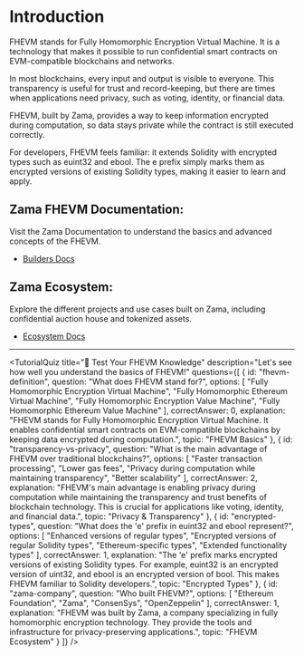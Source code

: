 # Introduction

FHEVM stands for Fully Homomorphic Encryption Virtual Machine. It is a technology that makes it possible to run confidential smart contracts on EVM-compatible blockchains and networks.

In most blockchains, every input and output is visible to everyone. This transparency is useful for trust and record-keeping, but there are times when applications need privacy, such as voting, identity, or financial data.

FHEVM, built by Zama, provides a way to keep information encrypted during computation, so data stays private while the contract is still executed correctly.

For developers, FHEVM feels familiar: it extends Solidity with encrypted types such as euint32 and ebool. The e prefix simply marks them as encrypted versions of existing Solidity types, making it easier to learn and apply. 

## Zama FHEVM Documentation:

Visit the Zama Documentation to understand the basics and advanced concepts of the FHEVM.

- [Builders Docs](https://docs.zama.ai/homepage/)

## Zama Ecosystem:

Explore the different projects and use cases built on Zama, including confidential auction house  and tokenized assets.

- [Ecosystem Docs](https://www.zama.ai/ecosystem)

---


<TutorialQuiz 
  title="🧠 Test Your FHEVM Knowledge"
  description="Let's see how well you understand the basics of FHEVM!"
  questions={[
    {
      id: "fhevm-definition",
      question: "What does FHEVM stand for?",
      options: [
        "Fully Homomorphic Encryption Virtual Machine",
        "Fully Homomorphic Ethereum Virtual Machine", 
        "Fully Homomorphic Encryption Value Machine",
        "Fully Homomorphic Ethereum Value Machine"
      ],
      correctAnswer: 0,
      explanation: "FHEVM stands for Fully Homomorphic Encryption Virtual Machine. It enables confidential smart contracts on EVM-compatible blockchains by keeping data encrypted during computation.",
      topic: "FHEVM Basics"
    },
    {
      id: "transparency-vs-privacy",
      question: "What is the main advantage of FHEVM over traditional blockchains?",
      options: [
        "Faster transaction processing",
        "Lower gas fees",
        "Privacy during computation while maintaining transparency",
        "Better scalability"
      ],
      correctAnswer: 2,
      explanation: "FHEVM's main advantage is enabling privacy during computation while maintaining the transparency and trust benefits of blockchain technology. This is crucial for applications like voting, identity, and financial data.",
      topic: "Privacy & Transparency"
    },
    {
      id: "encrypted-types",
      question: "What does the 'e' prefix in euint32 and ebool represent?",
      options: [
        "Enhanced versions of regular types",
        "Encrypted versions of regular Solidity types",
        "Ethereum-specific types",
        "Extended functionality types"
      ],
      correctAnswer: 1,
      explanation: "The 'e' prefix marks encrypted versions of existing Solidity types. For example, euint32 is an encrypted version of uint32, and ebool is an encrypted version of bool. This makes FHEVM familiar to Solidity developers.",
      topic: "Encrypted Types"
    },
    {
      id: "zama-company",
      question: "Who built FHEVM?",
      options: [
        "Ethereum Foundation",
        "Zama",
        "ConsenSys",
        "OpenZeppelin"
      ],
      correctAnswer: 1,
      explanation: "FHEVM was built by Zama, a company specializing in fully homomorphic encryption technology. They provide the tools and infrastructure for privacy-preserving applications.",
      topic: "FHEVM Ecosystem"
    }
  ]}
/>